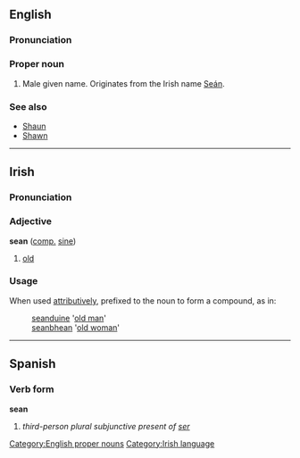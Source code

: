 ==English==
===Pronunciation===
{{IPA|[ʃɔːn]}}
===Proper noun===

# Male given name. Originates from the Irish name [[Seán]].

===See also===
*[[Shaun]]
*[[Shawn]]

[[Category:English proper nouns]]
----
==Irish==
===Pronunciation===
{{IPA|[ʃan]}}
===Adjective===
'''sean''' ([[comparative|comp.]] [[sine]])
#[[old]]

===Usage===
When used [[attributive]]ly, prefixed to the noun to form a compound, as in:
:[[seanduine]] '[[old man]]'
:[[seanbhean]] '[[old woman]]'

[[Category:Irish language]]
----

==Spanish==
===Verb form===
'''sean'''

# ''third-person plural subjunctive present of [[ser]]''